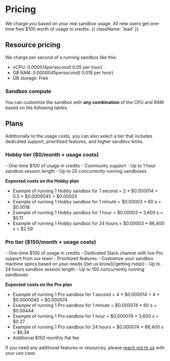 

# Pricing

<ManageBilling />

We charge you based on your real sandbox usage. All new users get one-time free $100 worth of usage in credits. {{ className: 'lead' }}

## Resource pricing
We charge per second of a running sandbox like this:
- vCPU: $0.000014 per second (~$0.05 per hour)
- GB RAM: $0.0000045 per second (~$0.018 per hour)
- GB storage: Free

### Sandbox compute
You can customize the sandbox with **any combination** of the CPU and RAM based on the following tables.

<SandboxSpec/>


## Plans
Additionally to the usage costs, you can also select a tier that includes dedicated support, prioritized features, and higher sandbox limits.

### Hobby tier ($0/month + usage costs)
<SwitchToHobbyButton/>
- One-time $100 of usage in credits
- Community support
- Up to 1 hour sandbox session length
- Up to 20 concurrently running sandboxes

**Expected costs on the Hobby plan**
- Example of running 1 Hobby sandbox for 1 second = 2 * $0.000014 + 0.5 * $0.0000045 = $0.00003
- Example of running 1 Hobby sandbox for 1 minute = $0.00003 * 60 s = $0.0018
- Example of running 1 Hobby sandbox for 1 hour = $0.00003 * 3,600 s = $0.11
- Example of running 1 Hobby sandbox for 24 hours = $0.00003 * 86,400 s = $2.59

### Pro tier ($150/month + usage costs)
<SwitchToProButton/>
- One-time $100 of usage in credits
- Dedicated Slack channel with live Pro support from our team
- Prioritized features
- Customize your sandbox machine specs based on your needs ([let us know](/getting-help))
- Up to 24 hours sandbox session length
- Up to 100 concurrently running sandboxes


**Expected costs on the Pro plan**
- Example of running 1 Pro sandbox for 1 second = 4 * $0.000014 + 4 * $0.0000045 = $0.000074
- Example of running 1 Pro sandbox for 1 minute = $0.000074 * 60 s = $0.00444
- Example of running 1 Pro sandbox for 1 hour = $0.000074 * 3,600 s = $0.27
- Example of running 1 Pro sandbox for 24 hours = $0.000074 * 86,400 s = $6.39
- Additional $150 monthly flat fee


If you need any additional features or resources, please [reach out to us](/getting-help) with your use case.
